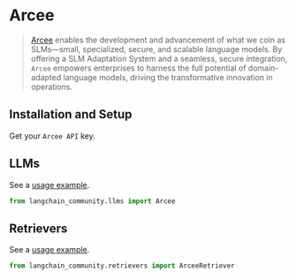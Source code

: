 # Arcee

> [Arcee](https://www.arcee.ai/about/about-us) enables the development and advancement
> of what we coin as SLMs—small, specialized, secure, and scalable language models.
> By offering a SLM Adaptation System and a seamless, secure integration,
> `Arcee` empowers enterprises to harness the full potential of
> domain-adapted language models, driving the transformative
> innovation in operations.

## Installation and Setup

Get your `Arcee API` key.

## LLMs

See a [usage example](/docs/integrations/llms/arcee).

```python
from langchain_community.llms import Arcee
```

## Retrievers

See a [usage example](/docs/integrations/retrievers/arcee).

```python
from langchain_community.retrievers import ArceeRetriever
```
